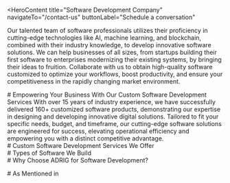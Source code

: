 <HeroContent
  title="Software Development Company"
  navigateTo="/contact-us"
  buttonLabel="Schedule a conversation"
>
  Our talented team of software professionals utilizes their proficiency in
  cutting-edge technologies like AI, machine learning, and blockchain, combined
  with their industry knowledge, to develop innovative software solutions. We
  can help businesses of all sizes, from startups building their first software
  to enterprises modernizing their existing systems, by bringing their ideas to
  fruition. Collaborate with us to obtain high-quality software customized to
  optimize your workflows, boost productivity, and ensure your competitiveness
  in the rapidly changing market environment.
</HeroContent>

<ClientCompaniesComponent />

<CountUpAnimationContainer />

<div className="w-full flex flex-col items-center justify-center text-center">
  # Empowering Your Business With Our Custom Software Development Services With
  over 15 years of industry experience, we have successfully delivered 160+
  customized software products, demonstrating our expertise in designing and
  developing innovative digital solutions. Tailored to fit your specific needs,
  budget, and timeframe, our cutting-edge software solutions are engineered for
  success, elevating operational efficiency and empowering you with a distinct
  competitive advantage.
</div>

<div className="w-full text-center">
  # Custom Software Development Services We Offer
</div>

<section className="grid grid-cols-2 gap-10 w-full py-16">
  <section className="w-full col-span-1 cursor-pointer">
    <ServiceCard
      service={{
        id: 1,
        image: "/servicesPage/SoftwareConsulting1.svg.svg",
        title: "Software Consulting",
        description:
          "At ADRIG, we offer extensive software consulting services. We assess your business requirements and obstacles, devise solutions, and suggest an appropriate technology stack. Our specialists assist you throughout the process, from attracting users to generating revenue, devising growth strategies across AI, Blockchain, and IoT. Collaborate with us to turn your ideas into tangible results, guiding your project to success with strategic technological insights and development proficiency.",
        urlPath: "",
      }}
    />
  </section>
  <section className="w-full col-span-1 cursor-pointer">
    <ServiceCard
      service={{
        id: 2,
        image: "/servicesPage/PoCandMVPDevelopment.svg",
        title: "PoC and MVP Development",
        description:
          "Our experienced team is adept at developing Proof of Concepts (PoCs) that validate the viability of your software ideas by showcasing crucial functionalities in a simple format. Furthermore, we create Minimum Viable Products (MVPs) that provide essential features to meet the core needs of your users, enabling you to launch your software product rapidly and collect valuable user feedback for future improvements. This methodology helps you reduce risk and expedite the launch of your software solutions.",
        urlPath: "",
      }}
    />
  </section>
  <section className="w-full col-span-1 cursor-pointer">
    <ServiceCard
      service={{
        id: 3,
        image: "/servicesPage/DesignandArchitecture.svg",
        title: "UX/UI Design",
        description:
          "Our approach to UX/UI design starts by analyzing your target users and their requirements, then transforming those insights into visually captivating and easy-to-use interfaces. Paying close attention to detail and adhering to usability best practices, we create designs that embody your brand identity and improve user satisfaction. Whether you're building a web app or desktop software, our UX/UI design services are customized to elevate your software and boost user engagement.",
        urlPath: "",
      }}
    />
  </section>
  <section className="w-full col-span-1 cursor-pointer">
    <ServiceCard
      service={{
        id: 4,
        image: "/servicesPage/CustomBlockchainDevelopment1.svg",
        title: "AI Software Development",
        description:
          "We specialize in designing and implementing personalized AI software solutions that are tailored to your specific needs. With expertise spanning different AI disciplines, such as natural language processing, machine learning, and computer vision, we excel at developing a wide range of software applications to address the diverse needs of various industries. Our reliable software solutions are packed with features that are designed to boost operational efficiency, support informed decision-making, and promote innovation.",
        urlPath: "",
      }}
    />
  </section>
  <section className="w-full col-span-1 cursor-pointer">
    <ServiceCard
      service={{
        id: 5,
        image: "/servicesPage/StrategicConsulting1.svg",
        title: "Generative AI Software Development",
        description:
          "We create GenAI software solutions for a diverse range of applications across multiple sectors, from conversational chatbots to recommendation engines and predictive analytics tools. Our intelligent and flexible generative AI solutions, which are built upon foundational models like GPT-4, LLaMA, and PaLM 2, empower businesses to optimize their operations, improve their decision-making capabilities, and provide personalized experiences to their customers.",
        urlPath: "",
      }}
    />
  </section>
  <section className="w-full col-span-1 cursor-pointer">
    <ServiceCard
      service={{
        id: 6,
        image: "/servicesPage/CustomBlockchainDevelopment1.svg",
        title: "Blockchain Software Development",
        description:
          "Our team possesses extensive expertise in blockchain development and a deep understanding of protocols such as Ethereum, Hyperledger, Stellar, and Solana. This allows us to create tailored blockchain solutions that meet your unique needs. Our services encompass a wide range of blockchain applications, including the development of smart contracts, NFT marketplaces, decentralized exchanges (DEXs), bridges, metaverse environments, and tokens. Throughout the development process, we maintain an unwavering commitment to quality, regulatory compliance, security, innovation, and ongoing refinement.",
        urlPath: "",
      }}
    />
  </section>
  <section className="w-full col-span-1 cursor-pointer">
    <ServiceCard
      service={{
        id: 7,
        image: "/servicesPage/BlockchainAudit.svg",
        title: "Software Audit Service",
        description:
          "We offer a comprehensive software audit service to thoroughly examine your software environment. This assessment can reveal any gaps, vulnerabilities, potential security risks, and licensing oversights within your software infrastructure. However, our service goes beyond simply identifying problems. We also provide recommendations and implement solutions to address the issues uncovered, such as applying necessary software patches or upgrading to more secure software versions. This targeted approach ensures that you can fully optimize the value and protection of your software investments.",
        urlPath: "",
      }}
    />
  </section>
  <section className="w-full col-span-1 cursor-pointer">
    <ServiceCard
      service={{
        id: 8,
        image: "/servicesPage/SoftwareIntegration.svg",
        title: "Software Integration",
        description:
          "Our software integration service comprehensively combines different software systems, such as enterprise resource planning (ERP), customer relationship management (CRM), and online shopping platforms, into your current frameworks in a smooth manner. We start by thoroughly evaluating your existing software environment and learning about your organizational goals. Utilizing this assessment, we formulate a personalized integration plan that harmonizes with your objectives and optimizes the benefits of your current technological assets.",
        urlPath: "",
      }}
    />
  </section>
  <section className="w-full col-span-1 cursor-pointer">
    <ServiceCard
      service={{
        id: 9,
        image: "/servicesPage/SupportandMaintenance.svg",
        title: "Maintenance and Support",
        description:
          "Our team of software engineers provides continuous support and maintenance services to guarantee your application remains optimized and protected. We extend your software's lifespan and effectiveness by proactively tackling problems, applying security updates, and boosting performance. Our maintenance offerings ensure your software consistently adapts to meet your organizational requirements.",
        urlPath: "",
      }}
    />
  </section>
</section>

<div className="w-full text-center"># Types of Software We Build</div>

<section className="grid grid-cols-2 gap-10 w-full py-16">
  <section className="w-full col-span-1 cursor-pointer">
    <ServiceCard
      service={{
        id: 1,
        image: "/servicesPage/EnterpriseSoftware.svg",
        title: "Enterprise Software",
        description:
          "We specialize in developing resilient enterprise software solutions that streamline and improve your business processes. Our offerings are crafted to enhance productivity and lower costs by optimizing tasks like inventory control, customer relationship management, and enterprise resource planning. Utilizing our software, you can attain elevated productivity and operational proficiency.",
        urlPath: "",
      }}
    />
  </section>
  <section className="w-full col-span-1 cursor-pointer">
    <ServiceCard
      service={{
        id: 2,
        image: "/servicesPage/WebbasedSoftware.svg",
        title: "Web-based Software",
        description:
          "We are specialists in creating versatile and captivating web applications that revolutionize how you engage with customers and maintain your online brand. If you require a powerful e-commerce solution to boost revenue or a social media platform to encourage community involvement, we possess the knowledge and proficiency to realize your goals.",
      }}
    />
  </section>
  <section className="w-full col-span-1 cursor-pointer">
    <ServiceCard
      service={{
        id: 3,
        image: "/servicesPage/MobileDesktopandCrossplatformSoftware.svg",
        title: "Mobile, Desktop, and Cross-platform Software ",
        description:
          "We are specialists in creating versatile and captivating web applications that revolutionize how you engage with customers and maintain your online brand. If you require a powerful e-commerce solution to boost revenue or a social media platform to encourage community involvement, we possess the knowledge and proficiency to realize your goals.",
        urlPath: "",
      }}
    />
  </section>
  <section className="w-full col-span-1 cursor-pointer">
    <ServiceCard
      service={{
        id: 4,
        image: "/servicesPage/CloudbasedSoftware.svg",
        title: "Cloud-based Software",
        description:
          "Cloud-based software solutions offer a range of benefits. If you aim to develop a cloud-based application or move existing systems to the cloud, our team's expertise can help you achieve your objectives. By utilizing cloud infrastructure, our software solutions deliver exceptional flexibility and scalability, while also ensuring seamless accessibility. This empowers you to adapt and grow your business with ease.",
        urlPath: "",
      }}
    />
  </section>
  <section className="w-full col-span-1 cursor-pointer">
    <ServiceCard
      service={{
        id: 5,
        image: "/servicesPage/SaaSPaaSDevelopment.svg",
        title: "SaaS/PaaS Development",
        description:
          "We provide comprehensive cloud-based software and platform solutions that are customized to meet the specific needs of our clients. Our offerings enable businesses to offer outstanding digital experiences to their customers, with easy access to a wide range of features and capabilities without the burden of managing hardware, software updates, or infrastructure.",
        urlPath: "",
      }}
    />
  </section>
  <section className="w-full col-span-1 cursor-pointer">
    <ServiceCard
      service={{
        id: 6,
        image: "/servicesPage/ConsumerElectronicsSoftware.svg",
        title: "Consumer Electronics Software",
        description:
          "We collaborate closely with our clients to develop customized software for consumer electronics. This software improves the functionality, ease of use, and overall user experience of their products. Our team creates intuitive and innovative software solutions for a diverse range of electronic devices, including smartphones, tablets, smart home gadgets, and wearable tech.",
        urlPath: "",
      }}
    />
  </section>
</section>

<div className="w-full text-center">
  # Why Choose ADRIG for Software Development?
</div>

<section className="grid grid-cols-2 gap-10 w-full py-16">
  <section className="w-full col-span-1 cursor-pointer">
    <ServiceCard
      service={{
        id: 1,
        image: "/servicesPage/ExpertiseandExperience.svg",
        title: "Expertise and Experience",
        description:
          "ADRIG boasts more than 15 years of industry knowledge, positioning the company as a leader in providing customized software solutions for clients from a wide range of sectors. Our proficiency in cutting-edge technologies and software engineering empowers us to develop highly efficient solutions that contribute to the success of our clients' initiatives.",
        urlPath: "",
      }}
    />
  </section>
  <section className="w-full col-span-1 cursor-pointer">
    <ServiceCard
      service={{
        id: 2,
        image: "/servicesPage/PrioritizeSecurity.svg",
        title: "We Prioritize Security",
        description:
          "Ensuring security is our primary focus. During the entire development stage, we strictly follow the most rigorous security standards to make certain that your software is secure and dependable. We perform thorough risk assessments and apply robust encryption techniques, utilizing the best security methods to safeguard your digital possessions and shield them from various security risks.",
      }}
    />
  </section>
  <section className="w-full col-span-1 cursor-pointer">
    <ServiceCard
      service={{
        id: 3,
        image: "/servicesPage/CustomizedSolutions1.svg",
        title: "Customized Solutions ",
        description:
          "Regardless of the size or intricacy of your organization, we possess the knowledge to provide scalable bespoke software applications that perfectly fulfill your requirements. Whether you are a new venture, a medium-sized business, or a large corporation, our custom solutions are designed with exceptional quality and efficiency in mind. From intricate enterprise-level solutions to user-friendly mobile applications, we customize our offerings to your precise needs.",
        urlPath: "",
      }}
    />
  </section>
  <section className="w-full col-span-1 cursor-pointer">
    <ServiceCard
      service={{
        id: 4,
        image: "/servicesPage/EndtoendDevelopment.svg",
        title: "End-to-end Development",
        description:
          "We excel at delivering comprehensive custom software development services, managing every step of the process with proficiency and expertise. Beginning from the initial idea to the final deployment and continuous maintenance, we guarantee a smooth execution and delivery of your software solution. Through our holistic approach, you can rely on us to actualize your vision effectively and efficiently.",
        urlPath: "",
      }}
    />
  </section>
</section>

<MainContent
  mainPara="Ready to build a software solution?"
  subPara="We hire the top 1% of IT talent to deliver you innovative and secure technology solutions."
  getInTouchIncluded={true}
/>

<section className="grid grid-cols-2 gap-10 w-full py-16">
  <section className="w-full col-span-1 cursor-pointer">
    <ServiceCard
      service={{
        id: 1,
        image: "/servicesPage/DiscoveryandAnalysis1.svg",
        title: "Discovery, Analysis and Planning",
        description:
          "We commence by collecting and examining the project's necessities, establishing objectives, and mapping out a development blueprint. Closely collaborating with stakeholders, we delineate the project's scope, aims, and limitations. Through meticulous market analysis and feasibility assessments, we guarantee congruence with business goals and market demands. The outcome is a comprehensive project plan, inclusive of timelines, milestones, resource distribution, and risk mitigation strategies, paving the way for successful project implementation.",
        urlPath: "",
      }}
    />
  </section>
  <section className="w-full col-span-1 cursor-pointer">
    <ServiceCard
      service={{
        id: 2,
        image: "/servicesPage/DesignandArchitecture1.svg",
        title: "UI/UX and Architecture Design",
        description:
          "During this stage, we concentrate on developing intuitive and visually captivating user interfaces while designing the fundamental architecture to enable optimal performance and scalability. Our team works closely with stakeholders to comprehend user requirements and expectations, guaranteeing that the interface is user-centric and augments the overall user experience. Concurrently, we architect the software system, taking into account aspects like scalability, security, and system integrations to establish a robust foundation for the development phase.",
      }}
    />
  </section>
  <section className="w-full col-span-1 cursor-pointer">
    <ServiceCard
      service={{
        id: 3,
        image: "/servicesPage/Development.svg",
        title: "Agile Development ",
        description:
          "Our skilled developers create well-structured, optimized code and develop the software employing appropriate programming languages and frameworks. We leverage leading integrated development environments (IDEs) tailored to your project's needs, such as Xcode, Visual Studio, and Android Studio. Upholding superior code quality standards, we consistently update Version Control Systems like Github to enable smooth collaboration and progress monitoring, ensuring a streamlined development process and robust version control.",
        urlPath: "",
      }}
    />
  </section>
  <section className="w-full col-span-1 cursor-pointer">
    <ServiceCard
      service={{
        id: 4,
        image: "/servicesPage/TestingandQualityAssurance.svg",
        title: "Testing and Quality Assurance",
        description:
          "Comprehensive testing and quality assurance are essential before deploying any software application, whether it's a web-based, AI-powered, or any other type of system. We have implemented a continuous integration and continuous deployment (CI/CD) pipeline, which integrates automated testing with every code change. Tools like Jenkins help streamline the build, test, and deployment processes, while specialized provisioning tools create temporary environments for realistic testing scenarios. Our team of testers thoroughly examines the functionality of the software, meticulously documenting any issues in Jira for prioritization and inclusion in future development iterations.",
        urlPath: "",
      }}
    />
  </section>
  <section className="w-full col-span-1 cursor-pointer">
    <ServiceCard
      service={{
        id: 5,
        image: "/servicesPage/DeploymentandIntegration.svg",
        title: "Deployment",
        description:
          "In the Deployment phase, the focus shifts from development to implementation, where the software solution is brought to fruition and made accessible to users. This stage requires meticulous planning and execution to ensure a seamless rollout of the software into the production environment. The team collaborates closely with stakeholders to schedule and coordinate deployment activities, such as software installation, configuration, and testing. Throughout the deployment process, the team closely monitors the progress to promptly identify and resolve any issues or unexpected obstacles that may emerge.",
        urlPath: "",
      }}
    />
  </section>
  <section className="w-full col-span-1 cursor-pointer">
    <ServiceCard
      service={{
        id: 6,
        image: "/servicesPage/MaintenanceandSupport11.svg",
        title: "Maintenance and Updatest",
        description:
          "At ADRIG, we provide ongoing support even after your software has been deployed. We continuously monitor the software, quickly address any problems that arise, and make updates to accommodate the evolving needs of your business. Our methodology guarantees that your software remains current and aligned with your strategic objectives, which is validated through user feedback and results.",
        urlPath: "",
      }}
    />
  </section>
</section>

<div className="w-full text-center"># As Mentioned in</div>

<ClientCompaniesComponent />
